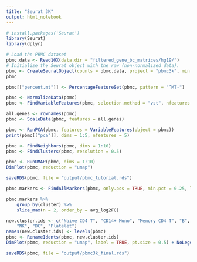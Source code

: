 ```yaml
---
title: "Seurat 3K"
output: html_notebook
---
```


```r
# install.packages('Seurat')
library(Seurat)
library(dplyr)
```

```r
# Load the PBMC dataset
pbmc.data <- Read10X(data.dir = "filtered_gene_bc_matrices/hg19/")
# Initialize the Seurat object with the raw (non-normalized data).
pbmc <- CreateSeuratObject(counts = pbmc.data, project = "pbmc3k", min.cells = 3, min.features = 200)
pbmc
```


```r
pbmc[["percent.mt"]] <- PercentageFeatureSet(pbmc, pattern = "^MT-")
```

```r
pbmc <- NormalizeData(pbmc)
pbmc <- FindVariableFeatures(pbmc, selection.method = "vst", nfeatures = 2000)
```

```r
all.genes <- rownames(pbmc)
pbmc <- ScaleData(pbmc, features = all.genes)
```

```r
pbmc <- RunPCA(pbmc, features = VariableFeatures(object = pbmc))
print(pbmc[["pca"]], dims = 1:5, nfeatures = 5)
```
```r
pbmc <- FindNeighbors(pbmc, dims = 1:10)
pbmc <- FindClusters(pbmc, resolution = 0.5)
```

```r
pbmc <- RunUMAP(pbmc, dims = 1:10)
DimPlot(pbmc, reduction = "umap")
```

```r
saveRDS(pbmc, file = "output/pbmc_tutorial.rds")
```

```r
pbmc.markers <- FindAllMarkers(pbmc, only.pos = TRUE, min.pct = 0.25, logfc.threshold = 0.25)
```

```r
pbmc.markers %>%
    group_by(cluster) %>%
    slice_max(n = 2, order_by = avg_log2FC)
```

```r
new.cluster.ids <- c("Naive CD4 T", "CD14+ Mono", "Memory CD4 T", "B", "CD8 T", "FCGR3A+ Mono",
    "NK", "DC", "Platelet")
names(new.cluster.ids) <- levels(pbmc)
pbmc <- RenameIdents(pbmc, new.cluster.ids)
DimPlot(pbmc, reduction = "umap", label = TRUE, pt.size = 0.5) + NoLegend()
```

```r
saveRDS(pbmc, file = "output/pbmc3k_final.rds")
```

